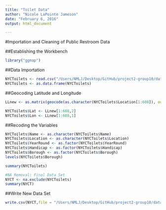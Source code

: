 ```yaml
---
title: "Toilet Data"
author: "Nicole LaPointe Jameson"
date: "February 6, 2016"
output: html_document

---
```

#Importation and Cleaning of Public Restroom Data

##Establishing the Workbench
```r
library("ggmap")
```

##Data Importation
```r
NYCToilets <- read.csv("/Users/NMLJ/Desktop/GitHub/project2-group10/data/NYCToilets.csv", header=TRUE)
NYCToilets <- as.data.frame(NYCToilets)
```

##Geocoding Latitude and Longitude
```r
LLnew <- as.matrix(geocode(as.character(NYCToilets$Location[1:608]), output = c("latlon"),source = c("google", "dsk")))

NYCToilets$Lat <- LLnew[1:608,2]
NYCToilets$Lon <- LLnew[1:608,1]
```

##Recoding the Variables
```r
NYCToilets$Name <- as.character(NYCToilets$Name)
NYCToilets$Location <- as.character(NYCToilets$Location)
NYCToilets$YearRound <- as.factor(NYCToilets$YearRound)
NYCToilets$Handicap <- as.factor(NYCToilets$Handicap)
NYCToilets$Borough <- as.factor(NYCToilets$Borough)
levels(NYCToilets$Borough)

summary(NYCToilets)

#NA Removal: Final Data Set
NYCT <- na.exclude(NYCToilets) 
summary(NYCT)
```

##Write New Data Set
```r
write.csv(NYCT,file = "/Users/NMLJ/Desktop/GitHub/project2-group10/data/NYCT.csv")
```
